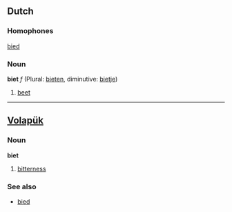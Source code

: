 ==Dutch==
===Homophones===
[[bied]]

===Noun===
'''biet''' ''f'' (Plural: [[bieten]], diminutive: [[bietje]])

# [[beet]]

----
== [[Volapük]] == 
=== Noun === 
'''biet'''

# [[bitterness]]

=== See also ===
*[[bied]]